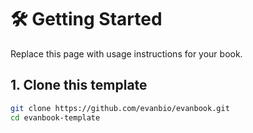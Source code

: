 # 🛠️ Getting Started

Replace this page with usage instructions for your book.

## 1. Clone this template

```bash

git clone https://github.com/evanbio/evanbook.git
cd evanbook-template
```